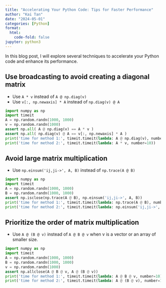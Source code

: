 ```yaml
---
title: "Accelerating Your Python Code: Tips for Faster Performance"
author: "Kai Tan"
date: "2024-05-01"
categories: [Python]
format:
  html:
    code-fold: false
jupyter: python3
---
```

In this blog post, I will explore several techniques to accelerate your Python code and enhance its performance.

## Use broadcasting to avoid creating a diagonal matrix
    
- Use `A * v` instead of `A @ np.diag(v)`
- Use `v[:, np.newaxis] * A` instead of `np.diag(v) @ A`

```python
import numpy as np
import timeit
A = np.random.randn(1000, 1000)
v = np.random.randn(1000)
assert np.all( A @ np.diag(v) == A * v )
assert np.all( np.diag(v) @ A == v[:, np.newaxis] * A )
print('time for method 1:', timeit.timeit(lambda: A @ np.diag(v), number=10))
print('time for method 2:', timeit.timeit(lambda: A * v, number=10))
```

## Avoid large matrix multiplication

- Use `np.einsum('ij,ji->', A, B)` instead of `np.trace(A @ B)`
```python
import numpy as np
import timeit
A = np.random.randn(1000, 1000)
B = np.random.randn(1000, 1000)
assert np.isclose(np.trace(A @ B), np.einsum('ij,ji->', A, B))
print('time for method 1:', timeit.timeit(lambda: np.trace(A @ B), number=10))
print('time for method 2:', timeit.timeit(lambda: np.einsum('ij,ji->', A, B), number=10))
```

## Prioritize the order of matrix multiplication

- Use `A @ (B @ v)` instead of `A @ B @ v` when v is a vector or an array of smaller size. 
```python
import numpy as np
import timeit
A = np.random.randn(1000, 1000)
B = np.random.randn(1000, 1000)
v = np.random.randn(1000)
assert np.allclose(A @ B @ v, A @ (B @ v))
print('time for method 1:', timeit.timeit(lambda: A @ B @ v, number=10))
print('time for method 2:', timeit.timeit(lambda: A @ (B @ v), number=10))
```
